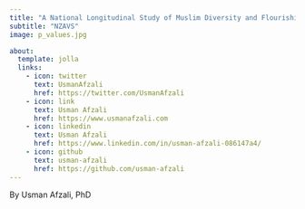 ```yaml
---
title: "A National Longitudinal Study of Muslim Diversity and Flourishing"
subtitle: "NZAVS"
image: p_values.jpg

about:
  template: jolla
  links:
    - icon: twitter
      text: UsmanAfzali
      href: https://twitter.com/UsmanAfzali
    - icon: link
      text: Usman Afzali
      href: https://www.usmanafzali.com  
    - icon: linkedin
      text: Usman Afzali
      href: https://www.linkedin.com/in/usman-afzali-086147a4/
    - icon: github
      text: usman-afzali
      href: https://github.com/usman-afzali
---
```


By Usman Afzali, PhD